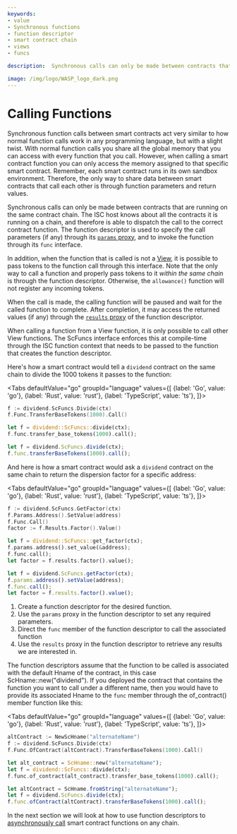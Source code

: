 ```yaml
---
keywords:
- value
- Synchronous functions
- function descriptor
- smart contract chain
- views
- funcs

description:  Synchronous calls can only be made between contracts that are running on the same contract chain. When calling a smart contract function you can only access the memory assigned to that specific smart contract, the only way to share data between smart contracts that call each other is through function parameters and return values.

image: /img/logo/WASP_logo_dark.png
---
```


# Calling Functions

Synchronous function calls between smart contracts act very similar to how normal function
calls work in any programming language, but with a slight twist. With normal function
calls you share all the global memory that you can access with every function that you
call. However, when calling a smart contract function you can only access the memory
assigned to that specific smart contract. Remember, each smart contract runs in its own
sandbox environment. Therefore, the only way to share data between smart contracts that
call each other is through function parameters and return values.

Synchronous calls can only be made between contracts that are running on the same contract
chain. The ISC host knows about all the contracts it is running on a chain, and therefore
is able to dispatch the call to the correct contract function. The function descriptor is
used to specify the call parameters (if any) through its [`params` proxy](params.mdx), and
to invoke the function through its `func` interface.

In addition, when the function that is called is not a [View](views.mdx), it is possible
to pass tokens to the function call through this interface. Note that the only way to call
a function and properly pass tokens to it _within the same chain_ is through the function
descriptor. Otherwise, the `allowance()` function will not register any incoming tokens.

When the call is made, the calling function will be paused and wait for the called
function to complete. After completion, it may access the returned values (if any) through
the [`results` proxy](results.mdx) of the function descriptor.

When calling a function from a View function, it is only possible to call other View
functions. The ScFuncs interface enforces this at compile-time through the ISC function
context that needs to be passed to the function that creates the function descriptor.

Here's how a smart contract would tell a `dividend` contract on the same chain to divide
the 1000 tokens it passes to the function:

<Tabs defaultValue="go"
      groupId="language"
      values={[
          {label: 'Go', value: 'go'},
          {label: 'Rust', value: 'rust'},
          {label: 'TypeScript', value: 'ts'},
      ]}>

<TabItem value="go">

```go
f := dividend.ScFuncs.Divide(ctx)
f.Func.TransferBaseTokens(1000).Call()
```

</TabItem>
<TabItem value="rust">

```rust
let f = dividend::ScFuncs::divide(ctx);
f.func.transfer_base_tokens(1000).call();
```

</TabItem>
<TabItem value="ts">

```ts
let f = dividend.ScFuncs.divide(ctx);
f.func.transferBaseTokens(1000).call();
```

</TabItem>
</Tabs>

And here is how a smart contract would ask a `dividend` contract on the same chain to
return the dispersion factor for a specific address:

<Tabs defaultValue="go"
      groupId="language"
      values={[
          {label: 'Go', value: 'go'},
          {label: 'Rust', value: 'rust'},
          {label: 'TypeScript', value: 'ts'},
      ]}>

<TabItem value="go">

```go
f := dividend.ScFuncs.GetFactor(ctx)
f.Params.Address().SetValue(address)
f.Func.Call()
factor := f.Results.Factor().Value()
```

</TabItem>
<TabItem value="rust">

```rust
let f = dividend::ScFuncs::get_factor(ctx);
f.params.address().set_value(&address);
f.func.call();
let factor = f.results.factor().value();
```

</TabItem>
<TabItem value="ts">

```ts
let f = dividend.ScFuncs.getFactor(ctx);
f.params.address().setValue(address);
f.func.call();
let factor = f.results.factor().value();
```

</TabItem>
</Tabs>

1. Create a function descriptor for the desired function.
2. Use the `params` proxy in the function descriptor to set any required parameters.
3. Direct the `func` member of the function descriptor to call the associated function
4. Use the `results` proxy in the function descriptor to retrieve any results we are
interested in.

The function descriptors assume that the function to be called is associated with the
default Hname of the contract, in this case ScHname::new("dividend"). If you deployed the
contract that contains the function you want to call under a different name, then you
would have to provide its associated Hname to the `func` member through the of_contract()
member function like this:

<Tabs defaultValue="go"
      groupId="language"
      values={[
          {label: 'Go', value: 'go'},
          {label: 'Rust', value: 'rust'},
          {label: 'TypeScript', value: 'ts'},
      ]}>

<TabItem value="go">

```go
altContract := NewScHname("alternateName")
f := dividend.ScFuncs.Divide(ctx)
f.Func.OfContract(altContract).TransferBaseTokens(1000).Call()
```

</TabItem>
<TabItem value="rust">

```rust
let alt_contract = ScHname::new("alternateName");
let f = dividend::ScFuncs::divide(ctx);
f.func.of_contract(alt_contract).transfer_base_tokens(1000).call();
```

</TabItem>
<TabItem value="ts">

```ts
let altContract = ScHname.fromString("alternateName");
let f = dividend.ScFuncs.divide(ctx);
f.func.ofContract(altContract).transferBaseTokens(1000).call();
```

</TabItem>
</Tabs>

In the next section we will look at how to use function descriptors to
[asynchronously call](post.mdx) smart contract functions on any chain.
